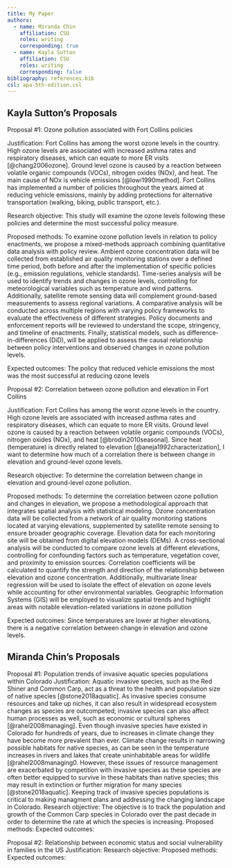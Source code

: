 ```yaml
---
title: My Paper
authors:
  - name: Miranda Chin
    affiliation: CSU
    roles: writing
    corresponding: true
  - name: Kayla Sutton
    affiliation: CSU
    roles: writing
    corresponding: false
bibliography: references.bib
csl: apa-5th-edition.csl
---
```


## Kayla Sutton's Proposals
Proposal #1: Ozone pollution associated with Fort Collins policies

Justification: Fort Collins has among the worst ozone levels in the country. High ozone levels are associated with increased asthma rates and respiratory diseases, which can equate to more ER visits [@chang2006ozone]. Ground level ozone is caused by a reaction between volatile organic compounds (VOCs), nitrogen oxides (NOx), and heat. The main cause of NOx is vehicle emissions [@lowi1990method]. Fort Collins has implemented a number of policies throughout the years aimed at reducing vehicle emissions, mainly by adding protections for alternative transportation (walking, biking, public transport, etc.). 

Research objective: This study will examine the ozone levels following these policies and determine the most successful policy measure.

Proposed methods: To examine ozone pollution levels in relation to policy enactments, we propose a mixed-methods approach combining quantitative data analysis with policy review. Ambient ozone concentration data will be collected from
established air quality monitoring stations over a defined time period, both before and after the implementation of specific policies (e.g., emission regulations, vehicle standards). Time-series analysis will be used to identify trends and changes in ozone levels, controlling for meteorological variables such as temperature and wind patterns. Additionally, satellite remote sensing data will complement ground-based measurements to assess regional variations. A comparative analysis will be conducted across multiple regions with varying policy frameworks to evaluate the effectiveness of different strategies. Policy documents and enforcement reports will be reviewed to understand the scope, stringency, and timeline of enactments. Finally, statistical models, such as difference-in-differences (DiD), will be applied to assess the causal relationship between policy interventions and observed changes in ozone pollution levels.

Expected outcomes: The policy that reduced vehicle emissions the most was the most successful at reducing ozone levels

Proposal #2: Correlation between ozone pollution and elevation in Fort Collins

Justification: Fort Collins has among the worst ozone levels in the country. High ozone levels are associated with increased asthma rates and respiratory diseases, which can equate to more ER visits. Ground level ozone is caused by a reaction between volatile organic compounds (VOCs), nitrogen oxides (NOx), and heat [@brodin2010seasonal]. Since heat (temperature) is directly related to elevation [@aneja1992characterization], I want to determine how much of a correlation there is between change in elevation and ground-level ozone levels.

Research objective: To determine the correlation between change in elevation and ground-level ozone pollution.

Proposed methods: To determine the correlation between ozone pollution and changes in elevation, we propose a methodological approach that integrates spatial analysis with statistical modeling. Ozone concentration data will be collected from a network of air quality monitoring stations located at varying elevations, supplemented by satellite remote sensing to ensure broader geographic coverage. Elevation data for each monitoring site will be obtained from digital elevation models (DEMs). A cross-sectional analysis will be conducted to compare ozone levels at different elevations, controlling for confounding factors such as temperature, vegetation cover, and proximity to emission sources.
Correlation coefficients will be calculated to quantify the strength and direction of the relationship between elevation and ozone concentration. Additionally, multivariate linear regression will be used to isolate the effect of elevation on
ozone levels while accounting for other environmental variables. Geographic Information Systems (GIS) will be employed to visualize spatial trends and highlight areas with notable elevation-related variations in ozone pollution

Expected outcomes: Since temperatures are lower at higher elevations, there is a negative correlation between change in elevation and ozone levels.

## Miranda Chin's Proposals
Proposal #1: Population trends of invasive aquatic species populations within Colorado
Justification: Aquatic invasive species, such as the Red Shiner and Common Carp, act as a threat to the health and population size of native species [@stone2018aquatic]. As invasive species consume resources and take up niches, it can also result in widespread ecosystem changes as species are outcompeted; invasive species can also affect human processes as well, such as economic or cultural spheres [@rahel2008managing]. Even though invasive species have existed in Colorado for hundreds of years, due to increases in climate change they have become more prevalent than ever. Climate change results in narrowing possible habitats for native species, as can be seen in the temperature increases in rivers and lakes that create uninhabitable areas for wildlife [@rahel2008managing0. However, these issues of resource management are exacerbated by competition with invasive species as these species are often better equipped to survive in these habitats than native species; this may result in extinction or further migration for many species [@stone2018aquatic]. Keeping track of invasive species populations is critical to making managment plans and addressing the changing landscape in Colorado.
Research objective: The objective is to track the population and growth of the Common Carp species in Colorado over the past decade in order to determine the rate at which the species is increasing. 
Proposed methods: 
Expected outcomes: 

Proposal #2: Relationship between economic status and social vulnerability in families in the US
Justification: 
Research objective:
Proposed methods: 
Expected outcomes: 
